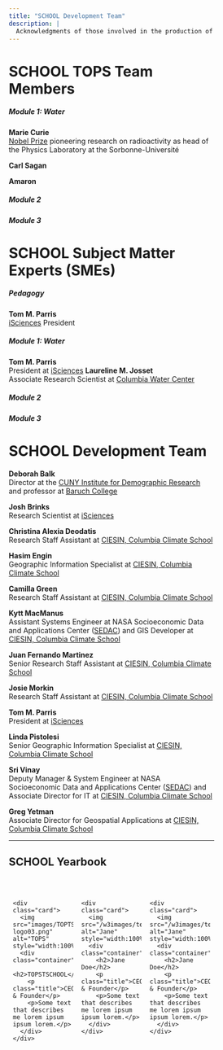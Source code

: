 ```yaml
---
title: "SCHOOL Development Team"
description: |
  Acknowledgments of those involved in the production of the TOPSTSCHOOL Modules
---
```

# SCHOOL TOPS Team Members
##### Module 1: Water
**Marie Curie**\
[Nobel Prize](https://www.nobelprize.org/prizes/physics/1903/marie-curie/biographical/) pioneering research on radioactivity as head of the Physics Laboratory at the Sorbonne-Université

**Carl Sagan**

**Amaron**

##### Module 2
##### Module 3

# SCHOOL Subject Matter Experts (SMEs)
##### Pedagogy
**Tom M. Parris**\
[iSciences](https://www.isciences.com/) President

##### Module 1: Water
**Tom M. Parris**\
President at [iSciences](https://www.isciences.com/) 
**Laureline M. Josset**\
Associate Research Scientist at [Columbia Water Center](https://water.columbia.edu/)

##### Module 2
##### Module 3

# SCHOOL Development Team
**Deborah Balk **\
Director at the [CUNY Institute for Demographic Research](https://www.cuny.edu/about/centers-and-institutes/demographic-research/) and professor at [Baruch College](https://www.baruch.cuny.edu/)

**Josh Brinks **\
Research Scientist at [iSciences](https://www.isciences.com/) 

**Christina Alexia Deodatis **\
Research Staff Assistant at [CIESIN, Columbia Climate School](https://www.ciesin.columbia.edu/index.html)

**Hasim Engin **\
Geographic Information Specialist at [CIESIN, Columbia Climate School](https://www.ciesin.columbia.edu/index.html)

**Camilla Green**\
Research Staff Assistant at [CIESIN, Columbia Climate School](https://www.ciesin.columbia.edu/index.html)

**Kytt MacManus**\
Assistant Systems Engineer at NASA Socioeconomic Data and Applications Center $($[SEDAC](https://sedac.ciesin.columbia.edu/)$)$ and GIS Developer at [CIESIN, Columbia Climate School](https://www.ciesin.columbia.edu/index.html)

**Juan Fernando Martinez**\
Senior Research Staff Assistant at [CIESIN, Columbia Climate School](https://www.ciesin.columbia.edu/index.html)

**Josie Morkin **\
Research Staff Assistant at [CIESIN, Columbia Climate School](https://www.ciesin.columbia.edu/index.html)

**Tom M. Parris**\
President at [iSciences](https://www.isciences.com/) 

**Linda Pistolesi **\
Senior Geographic Information Specialist at [CIESIN, Columbia Climate School](https://www.ciesin.columbia.edu/index.html)

**Sri Vinay **\
Deputy Manager & System Engineer at NASA Socioeconomic Data and Applications Center $($[SEDAC](https://sedac.ciesin.columbia.edu/)$)$ and Associate Director for IT at [CIESIN, Columbia Climate School](https://www.ciesin.columbia.edu/index.html)

**Greg Yetman **\
Associate Director for Geospatial Applications at [CIESIN, Columbia Climate School](https://www.ciesin.columbia.edu/index.html)



<hr>

<html>
<head>
<meta name="viewport" content="width=device-width, initial-scale=1">
<style>
html {
  box-sizing: border-box;
}

*, *:before, *:after {
  box-sizing: inherit;
}

.column {
  float: left;
  width: 33.3%;
  margin-bottom: 16px;
  padding: 0 8px;
}

@media screen and (max-width: 650px) {
  .column {
    width: 100%;
    display: block;
  }
}

.card {
  box-shadow: 0 4px 8px 0 rgba(0, 0, 0, 0.2);
}

.container {
  padding: 0 16px;
}

.container::after, .row::after {
  content: "";
  clear: both;
  display: table;
}

.title {
  color: grey;
}

.button {
  border: none;
  outline: 0;
  display: inline-block;
  padding: 8px;
  color: white;
  background-color: #000;
  text-align: center;
  cursor: pointer;
  width: 100%;
}

.button:hover {
  background-color: #555;
}
</style>
</head>
<body>

<h2>SCHOOL Yearbook</h2>
<br>

<div class="row">
  <div class="column">
    <div class="card">
      <img src="images/TOPTSCHOOL-logo03.png" alt="TOPS" style="width:100%">
      <div class="container">
        <h2>TOPSTSCHOOL</h2>
        <p class="title">CEO & Founder</p>
        <p>Some text that describes me lorem ipsum ipsum lorem.</p>
      </div>
    </div>
  </div>
  
  <div class="column">
    <div class="card">
      <img src="/w3images/team1.jpg" alt="Jane" style="width:100%">
      <div class="container">
        <h2>Jane Doe</h2>
        <p class="title">CEO & Founder</p>
        <p>Some text that describes me lorem ipsum ipsum lorem.</p>
      </div>
    </div>
  </div>
  
  <div class="column">
    <div class="card">
      <img src="/w3images/team1.jpg" alt="Jane" style="width:100%">
      <div class="container">
        <h2>Jane Doe</h2>
        <p class="title">CEO & Founder</p>
        <p>Some text that describes me lorem ipsum ipsum lorem.</p>
      </div>
    </div>
  </div>
</div>

</body>
</html>











